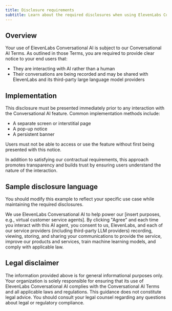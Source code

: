 ```yaml
---
title: Disclosure requirements
subtitle: Learn about the required disclosures when using ElevenLabs Conversational AI to inform end users about AI interactions and data handling.
---
```


## Overview

Your use of ElevenLabs Conversational AI is subject to our Conversational AI Terms. As outlined in those Terms, you are required to provide clear notice to your end users that:

- They are interacting with AI rather than a human
- Their conversations are being recorded and may be shared with ElevenLabs and its third-party large language model providers

## Implementation

This disclosure must be presented immediately prior to any interaction with the Conversational AI feature. Common implementation methods include:

- A separate screen or interstitial page
- A pop-up notice
- A persistent banner

<Warning>
  Users must not be able to access or use the feature without first being presented with this
  notice.
</Warning>

In addition to satisfying our contractual requirements, this approach promotes transparency and builds trust by ensuring users understand the nature of the interaction.

## Sample disclosure language

You should modify this example to reflect your specific use case while maintaining the required disclosures.

<Note title="ElevenLabs Conversational AI">
  We use ElevenLabs Conversational AI to help power our [insert purposes, e.g., virtual customer
  service agents]. By clicking "Agree" and each time you interact with this AI agent, you consent to
  us, ElevenLabs, and each of our service providers (including third-party LLM providers) recording,
  viewing, storing, and sharing your communications to provide the service, improve our products and
  services, train machine learning models, and comply with applicable law.
</Note>

## Legal disclaimer

<Warning>
  The information provided above is for general informational purposes only. Your organization is
  solely responsible for ensuring that its use of ElevenLabs Conversational AI complies with the
  Conversational AI Terms and all applicable laws and regulations. This guidance does not constitute
  legal advice. You should consult your legal counsel regarding any questions about legal or
  regulatory compliance.
</Warning>
